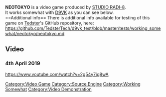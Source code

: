 <strong>NEOTOKYO</strong> is a video game produced by [[STUDIO RADI-8]].
<br />
It works somewhat with [[D9VK]] as you can see below.
<br />
==Additional info==
There is additional info available for testing of this game on [[User:Tedster|Tedster]]'s GitHub repository, here:
<br />
https://github.com/TedsterTech/d9vk_test/blob/master/tests/working_somewhat/neotokyo/neotokyo.md

==Video==
===4th April 2019===
<youtube>https://www.youtube.com/watch?v=2g54y7ig8wA</youtube>

[[Category:Video Game]]
[[Category:Source Engine]]
[[Category:Working Somewhat]]
[[Category:Video Demonstration]]
